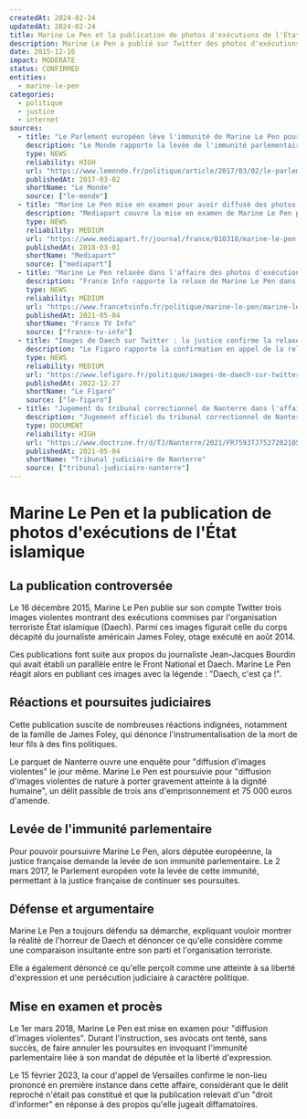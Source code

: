```yaml
---
createdAt: 2024-02-24
updatedAt: 2024-02-24
title: Marine Le Pen et la publication de photos d'exécutions de l'État islamique
description: Marine Le Pen a publié sur Twitter des photos d'exécutions de l'État islamique, ce qui a conduit à la levée de son immunité parlementaire et à des poursuites judiciaires.
date: 2015-12-16
impact: MODERATE
status: CONFIRMED
entities:
  - marine-le-pen
categories:
  - politique
  - justice
  - internet
sources:
  - title: "Le Parlement européen lève l'immunité de Marine Le Pen pour des tweets montrant des exécutions de l'EI"
    description: "Le Monde rapporte la levée de l'immunité parlementaire de Marine Le Pen suite à la publication de photos d'exécutions de l'État islamique sur Twitter."
    type: NEWS
    reliability: HIGH
    url: "https://www.lemonde.fr/politique/article/2017/03/02/le-parlement-europeen-leve-l-immunite-de-marine-le-pen-pour-des-tweets-montrant-des-executions-de-l-ei_5088523_823448.html"
    publishedAt: 2017-03-02
    shortName: "Le Monde"
    source: ["le-monde"]
  - title: "Marine Le Pen mise en examen pour avoir diffusé des photos de l'organisation État islamique"
    description: "Mediapart couvre la mise en examen de Marine Le Pen pour diffusion d'images violentes suite à la publication des photos d'exécutions sur Twitter."
    type: NEWS
    reliability: MEDIUM
    url: "https://www.mediapart.fr/journal/france/010318/marine-le-pen-mise-en-examen-pour-avoir-diffuse-des-photos-de-l-organisation-etat-islamique"
    publishedAt: 2018-03-01
    shortName: "Mediapart"
    source: ["mediapart"]
  - title: "Marine Le Pen relaxée dans l'affaire des photos d'exécutions de l'État islamique"
    description: "France Info rapporte la relaxe de Marine Le Pen dans l'affaire des photos d'exécutions de l'État islamique publiées sur Twitter."
    type: NEWS
    reliability: MEDIUM
    url: "https://www.francetvinfo.fr/politique/marine-le-pen/marine-le-pen-relaxee-dans-l-affaire-des-photos-d-executions-de-l-etat-islamique_4819855.html"
    publishedAt: 2021-05-04
    shortName: "France TV Info"
    source: ["france-tv-info"]
  - title: "Images de Daech sur Twitter : la justice confirme la relaxe de Marine Le Pen"
    description: "Le Figaro rapporte la confirmation en appel de la relaxe de Marine Le Pen dans l'affaire des photos d'exécutions de l'État islamique."
    type: NEWS
    reliability: MEDIUM
    url: "https://www.lefigaro.fr/politique/images-de-daech-sur-twitter-la-justice-confirme-la-relaxe-de-marine-le-pen-20221227"
    publishedAt: 2022-12-27
    shortName: "Le Figaro"
    source: ["le-figaro"]
  - title: "Jugement du tribunal correctionnel de Nanterre dans l'affaire des photos de Daech publiées par Marine Le Pen"
    description: "Jugement officiel du tribunal correctionnel de Nanterre relaxant Marine Le Pen pour la publication des photos d'exécutions de l'État islamique sur Twitter."
    type: DOCUMENT
    reliability: HIGH
    url: "https://www.doctrine.fr/d/TJ/Nanterre/2021/FR7593TJ752720210504"
    publishedAt: 2021-05-04
    shortName: "Tribunal judiciaire de Nanterre"
    source: ["tribunal-judiciaire-nanterre"]
---
```


# Marine Le Pen et la publication de photos d'exécutions de l'État islamique

## La publication controversée

Le 16 décembre 2015, Marine Le Pen publie sur son compte Twitter trois images violentes montrant des exécutions commises par l'organisation terroriste État islamique (Daech). Parmi ces images figurait celle du corps décapité du journaliste américain James Foley, otage exécuté en août 2014.

Ces publications font suite aux propos du journaliste Jean-Jacques Bourdin qui avait établi un parallèle entre le Front National et Daech. Marine Le Pen réagit alors en publiant ces images avec la légende : "Daech, c'est ça !".

## Réactions et poursuites judiciaires

Cette publication suscite de nombreuses réactions indignées, notamment de la famille de James Foley, qui dénonce l'instrumentalisation de la mort de leur fils à des fins politiques.

Le parquet de Nanterre ouvre une enquête pour "diffusion d'images violentes" le jour même. Marine Le Pen est poursuivie pour "diffusion d'images violentes de nature à porter gravement atteinte à la dignité humaine", un délit passible de trois ans d'emprisonnement et 75 000 euros d'amende.

## Levée de l'immunité parlementaire

Pour pouvoir poursuivre Marine Le Pen, alors députée européenne, la justice française demande la levée de son immunité parlementaire. Le 2 mars 2017, le Parlement européen vote la levée de cette immunité, permettant à la justice française de continuer ses poursuites.

## Défense et argumentaire

Marine Le Pen a toujours défendu sa démarche, expliquant vouloir montrer la réalité de l'horreur de Daech et dénoncer ce qu'elle considère comme une comparaison insultante entre son parti et l'organisation terroriste.

Elle a également dénoncé ce qu'elle perçoit comme une atteinte à sa liberté d'expression et une persécution judiciaire à caractère politique.

## Mise en examen et procès

Le 1er mars 2018, Marine Le Pen est mise en examen pour "diffusion d'images violentes". Durant l'instruction, ses avocats ont tenté, sans succès, de faire annuler les poursuites en invoquant l'immunité parlementaire liée à son mandat de députée et la liberté d'expression.

Le 15 février 2023, la cour d'appel de Versailles confirme le non-lieu prononcé en première instance dans cette affaire, considérant que le délit reproché n'était pas constitué et que la publication relevait d'un "droit d'informer" en réponse à des propos qu'elle jugeait diffamatoires. 
